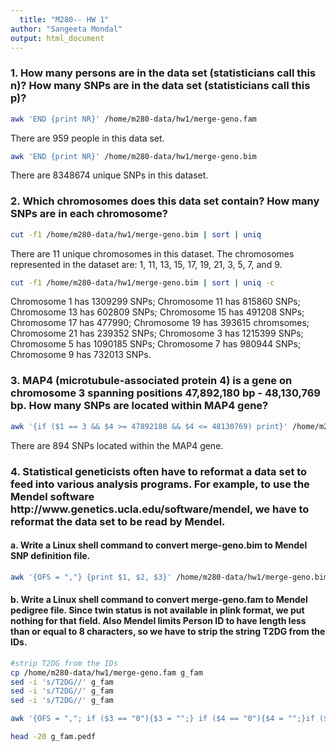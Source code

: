 ```yaml
---
  title: "M280-- HW 1"
author: "Sangeeta Mondal"
output: html_document
---
```

  
### 1.	How many persons are in the data set (statisticians call this n)? How many SNPs are in the data set (statisticians call this p)?
  
```bash
awk 'END {print NR}' /home/m280-data/hw1/merge-geno.fam 
```

There are 959 people in this data set. 

```bash
awk 'END {print NR}' /home/m280-data/hw1/merge-geno.bim
```

There are 8348674 unique SNPs in this dataset. 

### 2. Which chromosomes does this data set contain? How many SNPs are in each chromosome?

```bash
cut -f1 /home/m280-data/hw1/merge-geno.bim | sort | uniq 
```

There are 11 unique chromosomes in this dataset. The chromosomes represented in the dataset are: 1, 11, 13, 15, 17, 19, 21, 3, 5, 7, and 9. 

```bash
cut -f1 /home/m280-data/hw1/merge-geno.bim | sort | uniq -c
```
Chromosome 1 has 1309299 SNPs; Chromosome 11 has 815860 SNPs; Chromosome 13 has 602809 SNPs; Chromosome 15 has 491208 SNPs; Chromosome 17 has 477990; Chromosome 19 has 393615 chromsomes; Chromosome 21 has 239352 SNPs; Chromosome 3 has 1215399 SNPs; Chromosome 5 has 1090185 SNPs; Chromosome 7 has 980944 SNPs; Chromosome 9 has 732013 SNPs. 

### 3. MAP4 (microtubule-associated protein 4) is a gene on chromosome 3 spanning positions 47,892,180 bp - 48,130,769 bp. How many SNPs are located within MAP4 gene?

```bash
awk '{if ($1 == 3 && $4 >= 47892180 && $4 <= 48130769) print}' /home/m280-data/hw1/merge-geno.bim | wc -l
```

There are 894 SNPs located within the MAP4 gene. 

### 4. Statistical geneticists often have to reformat a data set to feed into various analysis programs. For example, to use the Mendel software http://www.genetics.ucla.edu/software/mendel, we have to reformat the data set to be read by Mendel.
#### a. Write a Linux shell command to convert merge-geno.bim to Mendel SNP definition file.

```bash
awk '{OFS = ","} {print $1, $2, $3}' /home/m280-data/hw1/merge-geno.bim | head -20 #head was added  so that entire dataset does not print
```

#### b. Write a Linux shell command to convert merge-geno.fam to Mendel pedigree file. Since twin status is not available in plink format, we put nothing for that field. Also Mendel limits Person ID to have length less than or equal to 8 characters, so we have to strip the string T2DG from the IDs.
```bash
#strip T2DG from the IDs 
cp /home/m280-data/hw1/merge-geno.fam g_fam
sed -i 's/T2DG//' g_fam 
sed -i 's/T2DG//' g_fam
sed -i 's/T2DG//' g_fam
```

```bash
awk '{OFS = ","; if ($3 == "0"){$3 = "";} if ($4 == "0"){$4 = "";}if ($6 == "0"){$6 = "";}if ($5 == "1"){$5 ="M";}else if ($5 == "2"){$5 ="F";} else {$5 = "0";} print;}' g_fam > g_fam.pedf

head -20 g_fam.pedf
```

